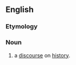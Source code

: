 ==English==

===Etymology===
{{suffix|en|history|ology}}

===Noun===
{{en-noun}}

# {{lb|en|obsolete}} a [[discourse]] on [[history]].